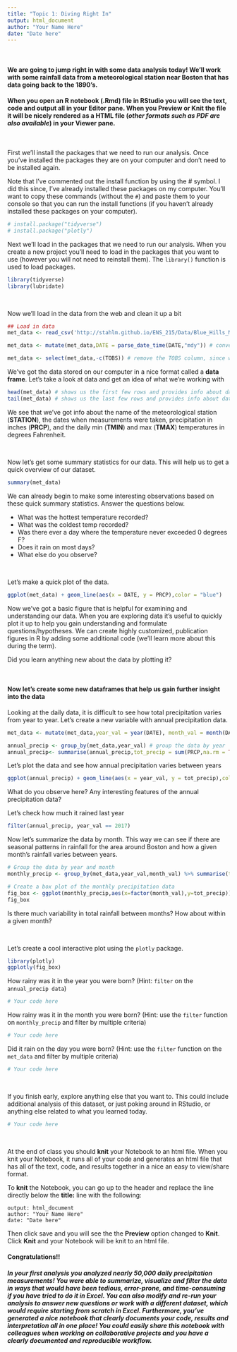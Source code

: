 ---
title: "Topic 1: Diving Right In"
output: html_document
author: "Your Name Here"
date: "Date here"
---

<br/>

#### We are going to jump right in with some data analysis today!  We'll work with some rainfall data from a meteorological station near Boston that has data going back to the 1890's.

#### When you open an **R notebook** (.Rmd) file in **RStudio** you will see the text, code and output all in your **Editor pane**.  When you **Preview** or **Knit** the file it will be nicely rendered as a **HTML** file (*other formats such as PDF are also available*) in your **Viewer pane**. 

<br/>

First we'll install the packages that we need to run our analysis.  Once you've installed the packages they are on your computer and don't need to be installed again.

Note that I've commented out the install function by using the # symbol.  I did this since, I've already installed these packages on my computer.  You'll want to copy these commands (without the `#`) and paste them to your console so that you can run the install functions (if you haven't already installed these packages on your computer).
```{r}
# install.package("tidyverse") 
# install.package("plotly")
```

Next we'll load in the packages that we need to run our analysis.  When you create a new project you'll need to load in the packages that you want to use (however you will not need to reinstall them).  The `library()` function is used to load packages.
```{r message=FALSE}
library(tidyverse)
library(lubridate)
```

<br/>

Now we'll load in the data from the web and clean it up a bit
```{r}
## Load in data
met_data <- read_csv('http://stahlm.github.io/ENS_215/Data/Blue_Hills_MA_Precip_Temp_Data_1.csv')

met_data <- mutate(met_data,DATE = parse_date_time(DATE,"mdy")) # convert date into computable format

met_data <- select(met_data,-c(TOBS)) # remove the TOBS column, since we won't use it
```

We've got the data stored on our computer in a nice format called a **data frame**.  Let's take a look at data and get an idea of what we're working with
```{r}
head(met_data) # shows us the first few rows and provides info about data types
tail(met_data) # shows us the last few rows and provides info about data types

```

We see that we've got info about the name of the meteorological station (**STATION**), the dates when measurements were taken, precipitation in inches (**PRCP**), and the daily min (**TMIN**) and max (**TMAX**) temperatures in degrees Fahrenheit.

<br/>

Now let's get some summary statistics for our data.  This will help us to get a quick overview of our dataset.
```{r}
summary(met_data)
```
We can already begin to make some interesting observations based on these quick summary statistics.  Answer the questions below.     

* What was the hottest temperature recorded?  
* What was the coldest temp recorded?  
* Was there ever a day where the temperature never exceeded 0 degrees F?  
* Does it rain on most days?
* What else do you observe? 

<br/>

Let's make a quick plot of the data.
```{r}
ggplot(met_data) + geom_line(aes(x = DATE, y = PRCP),color = "blue") 
```

Now we've got a basic figure that is helpful for examining and understanding our data.  When you are exploring data it's useful to quickly plot it up to help you gain understanding and formulate questions/hypotheses.  We can create highly customized, publication figures in R by adding some additional code (we'll learn more about this during the term).

Did you learn anything new about the data by plotting it?

<br/>

#### Now let's create some new dataframes that help us gain further insight into the data
Looking at the daily data, it is difficult to see how total precipitation varies from year to year.  Let's create a new variable with annual precipitation data.
```{r}
met_data <- mutate(met_data,year_val = year(DATE), month_val = month(DATE), day_val = day(DATE)) # add columns for year, month, and day

annual_precip <- group_by(met_data,year_val) # group the data by year
annual_precip<- summarise(annual_precip,tot_precip = sum(PRCP,na.rm = TRUE)) # create a new data frame that has the total annual precipitation (inches)
```


Let's plot the data and see how annual precipitation varies between years

```{r}
ggplot(annual_precip) + geom_line(aes(x = year_val, y = tot_precip),color = "blue") + geom_point(aes(x = year_val, y = tot_precip),color = "black") 
```

What do you observe here?  Any interesting features of the annual precipitation data?


Let's check how much it rained last year
```{r}
filter(annual_precip, year_val == 2017)
```

Now let's summarize the data by month.  This way we can see if there are seasonal patterns in rainfall for the area around Boston and how a given month's rainfall varies between years.
```{r}

# Group the data by year and month
monthly_precip <- group_by(met_data,year_val,month_val) %>% summarise(tot_precip = sum(PRCP, na.rm = TRUE))

# Create a box plot of the monthly precipitation data
fig_box <- ggplot(monthly_precip,aes(x=factor(month_val),y=tot_precip)) + geom_boxplot()
fig_box
```

Is there much variability in total rainfall between months?  How about within a given month?

<br/>

Let's create a cool interactive plot using the `plotly` package.
```{r}
library(plotly)
ggplotly(fig_box)

```


How rainy was it in the year you were born?  (Hint: `filter` on the `annual_precip data`)
```{r}
# Your code here
```

How rainy was it in the month you were born? (Hint: use the `filter` function on `monthly_precip` and filter by multiple criteria)  
```{r}
# Your code here
```


Did it rain on the day you were born? (Hint: use the `filter` function on the `met_data` and filter by multiple criteria)

```{r}
# Your code here
```

<br/>

If you finish early, explore anything else that you want to.  This could include additional analysis of this dataset, or just poking around in RStudio, or anything else related to what you learned today.

```{r}
# Your code here
```

<br/>

At the end of class you should **knit** your Notebook to an html file.  When you knit your Notebook, it runs all of your code and generates an html file that has all of the text, code, and results together in a nice an easy to view/share format.  

To **knit** the Notebook, you can go up to the header and replace the line directly below the **title:** line with the following:

`output: html_document`  
`author: "Your Name Here"`  
`date: "Date here"`  

Then click save and you will see the the **Preview** option changed to **Knit**.  Click **Knit** and your Notebook will be knit to an html file.

#### Congratulations!!
##### In your first analysis you analyzed nearly 50,000 daily precipitation measurements!  You were able to summarize, visualize and filter the data in ways that would have been tedious, error-prone, and time-consuming if you have tried to do it in Excel.  You can also modify and re-run your analysis to answer new questions or work with a different dataset, which would require starting from scratch in Excel.  Furthermore, you've generated a nice notebook that clearly documents your code, results and interpretation all in one place!  You could easily share this notebook with colleagues when working on collaborative projects and you have a clearly documented and reproducible workflow.
